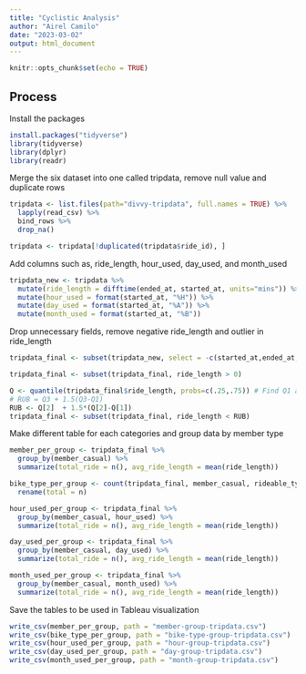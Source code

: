 ```yaml
---
title: "Cyclistic Analysis"
author: "Airel Camilo"
date: "2023-03-02"
output: html_document
---
```


```r
knitr::opts_chunk$set(echo = TRUE)
```

## Process

Install the packages
```r
install.packages("tidyverse")
library(tidyverse)
library(dplyr)
library(readr)
```

Merge the six dataset into one called tripdata, remove null value and duplicate rows
```r
tripdata <- list.files(path="divvy-tripdata", full.names = TRUE) %>%
  lapply(read_csv) %>% 
  bind_rows %>%
  drop_na()

tripdata <- tripdata[!duplicated(tripdata$ride_id), ]
```

Add columns such as, ride_length, hour_used, day_used, and month_used
```r
tripdata_new <- tripdata %>%
  mutate(ride_length = difftime(ended_at, started_at, units="mins")) %>%
  mutate(hour_used = format(started_at, "%H")) %>%
  mutate(day_used = format(started_at, "%A")) %>%
  mutate(month_used = format(started_at, "%B"))
```

Drop unnecessary fields, remove negative ride_length and outlier in ride_length
```r
tripdata_final <- subset(tripdata_new, select = -c(started_at,ended_at,start_station_name,start_station_id, end_station_name,end_station_id,start_lat,start_lng,end_lat,end_lng))

tripdata_final <- subset(tripdata_final, ride_length > 0)

Q <- quantile(tripdata_final$ride_length, probs=c(.25,.75)) # Find Q1 and Q3 for calculating RUB
# RUB = Q3 + 1.5(Q3-Q1)
RUB <- Q[2]  + 1.5*(Q[2]-Q[1])
tripdata_final <- subset(tripdata_final, ride_length < RUB)

```

Make different table for each categories and group data by member type
```r
member_per_group <- tripdata_final %>%
  group_by(member_casual) %>%
  summarize(total_ride = n(), avg_ride_length = mean(ride_length))

bike_type_per_group <- count(tripdata_final, member_casual, rideable_type) %>%
  rename(total = n)

hour_used_per_group <- tripdata_final %>%
  group_by(member_casual, hour_used) %>%
  summarize(total_ride = n(), avg_ride_length = mean(ride_length))

day_used_per_group <- tripdata_final %>%
  group_by(member_casual, day_used) %>%
  summarize(total_ride = n(), avg_ride_length = mean(ride_length))

month_used_per_group <- tripdata_final %>%
  group_by(member_casual, month_used) %>%
  summarize(total_ride = n(), avg_ride_length = mean(ride_length))
```
Save the tables to be used in Tableau visualization
```r
write_csv(member_per_group, path = "member-group-tripdata.csv")
write_csv(bike_type_per_group, path = "bike-type-group-tripdata.csv")
write_csv(hour_used_per_group, path = "hour-group-tripdata.csv")
write_csv(day_used_per_group, path = "day-group-tripdata.csv")
write_csv(month_used_per_group, path = "month-group-tripdata.csv")
```

